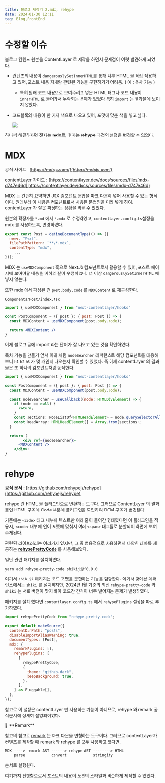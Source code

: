 ```yaml
---
title: 블로그 제작기 2.mdx, rehype
date: 2024-01-30 12:11
tag: Blog,FrontEnd
---
```

# 수정할 이슈

블로그 컨텐츠 원본을 ContentLayer 로 제작을 하면서 문제점이 여럿 발견하게 되었다.

- 컨텐츠의 내용이 `dangerouslySetInnerHTML`를 통해 내부 HTML 을 직접 적용하고 있어, 포스트 내용 자체랑 관련된 기능을 구현하기가 어려움. ( 예 : 목차 기능 )
    - 특히 원래 코드 내용으로 보여주려고 넣은 HTML 태그나 코드 내용이 `innerHTML` 로 들어가서 누락되는 문제가 있었다 특히 `import` 는 결과물에 보이지 않았다.
- 코드블록의 내용이 한 가지 색으로 나오고 있어, 포맷에 맞춘 색을 넣고 싶다.
    
    ![](https://www.notion.so/image/https%3A%2F%2Fprod-files-secure.s3.us-west-2.amazonaws.com%2Fb67b8caf-0e30-4e9a-b6db-84175dd949a3%2Fd1b3b1cd-1f6e-4282-afbf-a32e57b5dc9e%2FUntitled.png?table=block&id=e540ca8c-729d-4135-bea3-1057bd256c43&spaceId=b67b8caf-0e30-4e9a-b6db-84175dd949a3&width=2000&userId=6129882c-fb78-4471-a25e-d9e686069e4c&cache=v2)

하나씩 해결하자면 전자는 **mdx**로, 후자는 **rehype** 과정의 설정을 변경할 수 있었다.

# MDX

공식 사이트 : [https://mdxjs.com/](https://mdxjs.com/)

contentLayer 가이드 : [https://contentlayer.dev/docs/sources/files/mdx-d747e46d](https://contentlayer.dev/docs/sources/files/mdx-d747e46d)

MDX 는 간단히 요약하면 JSX 컴포넌트 문법을 마크 다운에 넣어 사용할 수 있는 형식이다. 원래부터 이 내용은 컴포넌트로서 사용된 문법임을 미리 넣게 하여, contentLayer 가 잘못 파싱하는 상황을 막을 수 있었다. 

원본의 확장자를 `*.md` 에서 `*.mdx` 로 수정하였고, `contentlayer.config.ts`설정을 mdx 를 사용하도록, 변경하였다.

```jsx
export const Post = defineDocumentType(() => ({
  name: "Post",
  filePathPattern: `**/*.mdx`,
  contentType: "mdx",
	...
}));
```

MDX 는 `useMDXComponent` 훅으로 NextJS 컴포넌트로서 활용할 수 있어, 포스트 페이지에 보여야할 내용을 이하와 같이 수정하였다. 더 이상 `dangerouslySetInnerHTML` 에 넣지 않는다. 

또한 mdx 에서 파싱된 건 `post.body.code` 를 `MDXContent` 로 재구성한다.

`Components/Post/index.tsx`

```jsx
import { useMDXComponent } from "next-contentlayer/hooks"

const PostComponent = ({ post }: { post: Post }) => {
  const MDXContent = useMDXComponent(post.body.code);

  return <MDXContent />
}
```

이제 블로그 글에 import 라는 단어가 잘 나오고 있는 것을 확인하였다. 

목차 기능을 만들기 앞서 아래 처럼 `nodeSearcher` 레퍼런스로 해당 컴포넌트를 대응해보니 `h1` `h2` `h3` 가 몇 개인지 나오는지 확인할 수 있었다. 즉 이제 contentLayer 의 결과물은 또 하나의 컴포넌트처럼 동작한다.

```jsx
import { useMDXComponent } from "next-contentlayer/hooks"

const PostComponent = ({ post }: { post: Post }) => {
  const MDXContent = useMDXComponent(post.body.code);

  const nodeSearcher = useCallback((node: HTMLDivElement) => {
    if (node == null) {
      return;
    }
    const sections: NodeListOf<HTMLHeadElement> = node.querySelectorAll("h1,h2,h3");
    const headArray: HTMLHeadElement[] = Array.from(sections);
  }

  return (
		<div ref={nodeSearcher}>
      <MDXContent />
    </div>)
}
```

# rehype

**공식 문서** : [https://github.com/rehypejs/rehype](https://github.com/rehypejs/rehype)

rehype 란 HTML 을 플러그인으로 변환하는 도구다. 그러므로 ContentLayer 의 결과물인 HTML 구조에 Code 부분에 플러그인을 도입하여 DOM 구조가 변경된다. 

기존에는 `<code>` 태그 내부에 텍스트만 여러 줄이 들어간 형태였다면 이 플러그인을 적용시, `<code>` 내부에 언어 포맷에 맞춰서 여러 `<span>` 태그들로 분할되어 화면에 보여주게된다. 

관련된 라이브러리는 여러가지 있지만, 그 중 범용적으로 사용하면서 다양한 테마를 제공하는 **[rehypePrettyCode](https://rehype-pretty-code.netlify.app/)** 를 사용해보았다.

일단 관련 패키지를 설치하였다.

`yarn add rehype-pretty-code shikiji@^0.9.0`

여기서 `shikiji` 패키지는 코드 포맷을 분할하는 기능을 담당한다. 여기서 찾아본 레퍼런스에서는 `shiki` 를 설치하지만, 2024년 1월 기준의 최신 `rehype-pretty-code` 와 `shiki` 는 서로 버전이 맞지 않아 코드간 간격이 너무 벌어지는 문제가 발생하였다.   

패키지를 설치 했다면 `contentlayer.config.ts` 에서 `rehypePlugins` 설정을 따로 추가하였다.

```jsx
import rehypePrettyCode from "rehype-pretty-code";

export default makeSource({
  contentDirPath: "posts",
  disableImportAliasWarning: true,
  documentTypes: [Post],
  mdx: {
    remarkPlugins: [],
    rehypePlugins: [
      [
        rehypePrettyCode,
        {
          theme: "github-dark",
          keepBackground: true,
        },
      ],
    ] as Pluggable[],
  },
});
```

참고로 이 설정은 contentLayer 만 사용하는 기능이 아니므로, rehype 와 remark 공식문서에 상세히 설명되어있다.

<aside>
🔗 **Remark**

참고의 참고로 [remark](https://github.com/remarkjs/remark) 는 마크 다운을 변형하는 도구이다. 그러므로 contentLayer가 컨텐츠를 제작할 때 remark 와 rehype 를 모두 사용하고 있다면.

```
MDX ----> remark AST ------> rehype AST --------> HTML
    parse            convert            stringify
```

순서로 실행된다.

</aside>

여기까지 진행함으로서 포스트의 내용이 노션의 스타일과 비슷하게 제작할 수 있었다.